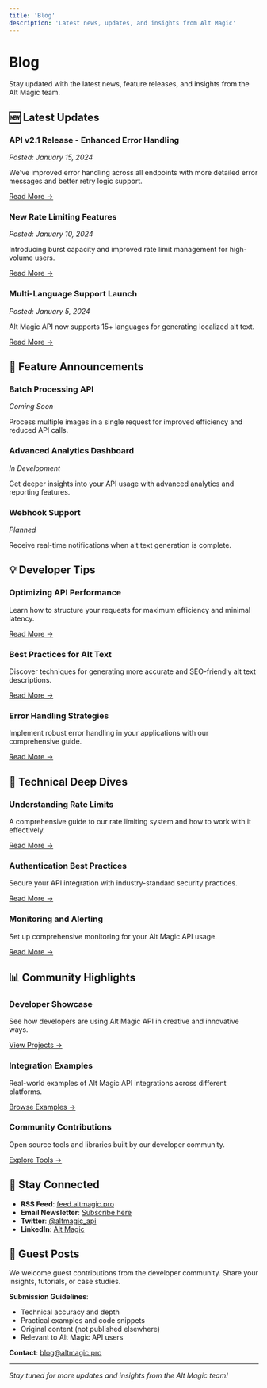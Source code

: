```yaml
---
title: 'Blog'
description: 'Latest news, updates, and insights from Alt Magic'
---
```


# Blog

Stay updated with the latest news, feature releases, and insights from the Alt Magic team.

## 🆕 Latest Updates

### API v2.1 Release - Enhanced Error Handling
*Posted: January 15, 2024*

We've improved error handling across all endpoints with more detailed error messages and better retry logic support.

[Read More →](#)

### New Rate Limiting Features
*Posted: January 10, 2024*

Introducing burst capacity and improved rate limit management for high-volume users.

[Read More →](#)

### Multi-Language Support Launch
*Posted: January 5, 2024*

Alt Magic API now supports 15+ languages for generating localized alt text.

[Read More →](#)

## 🚀 Feature Announcements

### Batch Processing API
*Coming Soon*

Process multiple images in a single request for improved efficiency and reduced API calls.

### Advanced Analytics Dashboard
*In Development*

Get deeper insights into your API usage with advanced analytics and reporting features.

### Webhook Support
*Planned*

Receive real-time notifications when alt text generation is complete.

## 💡 Developer Tips

### Optimizing API Performance
Learn how to structure your requests for maximum efficiency and minimal latency.

[Read More →](#)

### Best Practices for Alt Text
Discover techniques for generating more accurate and SEO-friendly alt text descriptions.

[Read More →](#)

### Error Handling Strategies
Implement robust error handling in your applications with our comprehensive guide.

[Read More →](#)

## 🔧 Technical Deep Dives

### Understanding Rate Limits
A comprehensive guide to our rate limiting system and how to work with it effectively.

[Read More →](#)

### Authentication Best Practices
Secure your API integration with industry-standard security practices.

[Read More →](#)

### Monitoring and Alerting
Set up comprehensive monitoring for your Alt Magic API usage.

[Read More →](#)

## 📊 Community Highlights

### Developer Showcase
See how developers are using Alt Magic API in creative and innovative ways.

[View Projects →](#)

### Integration Examples
Real-world examples of Alt Magic API integrations across different platforms.

[Browse Examples →](#)

### Community Contributions
Open source tools and libraries built by our developer community.

[Explore Tools →](#)

## 📰 Stay Connected

- **RSS Feed**: [feed.altmagic.pro](https://feed.altmagic.pro)
- **Email Newsletter**: [Subscribe here](https://newsletter.altmagic.pro)
- **Twitter**: [@altmagic_api](https://twitter.com/altmagic_api)
- **LinkedIn**: [Alt Magic](https://linkedin.com/company/altmagic)

## 📝 Guest Posts

We welcome guest contributions from the developer community. Share your insights, tutorials, or case studies.

**Submission Guidelines**:
- Technical accuracy and depth
- Practical examples and code snippets
- Original content (not published elsewhere)
- Relevant to Alt Magic API users

**Contact**: blog@altmagic.pro

---

*Stay tuned for more updates and insights from the Alt Magic team!*
